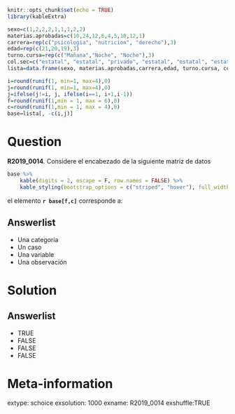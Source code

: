 ```r
knitr::opts_chunk$set(echo = TRUE)
library(kableExtra)
```

```r
sexo=c(1,2,2,2,1,1,1,2,2)
materias.aprobadas=c(10,24,12,6,4,5,10,12,1)
carrera=rep(c("psicologia", "nutricion", "derecho"),3)
edad=rep(c(21,20,19),3)
turno.cursa=rep(c("Mañana","Noche", "Noche"),3)
col.sec=c("estatal", "estatal", "privado", "estatal", "estatal", "estatal", "privado", "estatal", "privado")
lista=data.frame(sexo, materias.aprobadas,carrera,edad, turno.cursa, col.sec)

i=round(runif(1, min=1, max=4),0)
j=round(runif(1, min=1, max=4),0)
j=ifelse(j!=i, j, ifelse(i==1, i+1,i-1))
f=round(runif(1,min = 1, max = 6),0)
c=round(runif(1,min = 1, max = 4),0)
base=lista[, -c(i,j)]

```


Question
========

**R2019_0014**. Considere el encabezado de la siguiente matriz de datos


```r
base %>%  
    kable(digits = 2, escape = F, row.names = FALSE) %>%
    kable_styling(bootstrap_options = c("striped", "hover"), full_width = T) 
```


el elemento **`r base[f,c]`** corresponde a:



Answerlist
----------

* Una categoría
* Un caso
* Una variable
* Una observación


Solution
========

Answerlist
----------
* TRUE
* FALSE
* FALSE
* FALSE

Meta-information
============
extype: schoice
exsolution: 1000
exname: R2019_0014
exshuffle:TRUE
